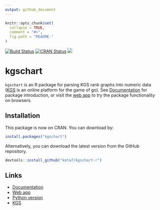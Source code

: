 ```yaml
---
output: github_document
---
```


<!-- README.md is generated from README.Rmd. Please edit that file -->

```r
knitr::opts_chunk$set(
  collapse = TRUE,
  comment = "#>",
  fig.path = "README-"
)
```


[![Build Status](https://travis-ci.org/kota7/kgschart-r.svg?branch=master)](https://travis-ci.org/kota7/kgschart-r)
[![CRAN Status](http://www.r-pkg.org/badges/version/kgschart)](http://www.r-pkg.org/badges/version/kgschart)
[![](http://cranlogs.r-pkg.org/badges/kgschart)](http://cran.rstudio.com/web/packages/kgschart/index.html)

kgschart
========

`kgschart` is an R package for parsing KGS rank graphs into numeric data ([KGS](http://gokgs.com/) is an online platform for the game of go).
See [Documentation](https://kota7.github.io/kgschart-r/) for package introduction,
or visit the [web app](https://kota.shinyapps.io/kgschart-app/) to try 
the package functionality on browsers.

## Installation

This package is now on CRAN.  You can download by:

```R
install.packages("kgschart")
```

Alternatively, you can download the latest version from the GitHub repository. 

```R
devtools::install_github("kota7/kgschart-r")
```


## Links

- [Documentation](https://kota7.github.io/kgschart-r/)
- [Web app](https://kota.shinyapps.io/kgschart-app/)
- [Python version](https://github.com/kota7/kgschart)
- [KGS](http://www.gokgs.com/)
